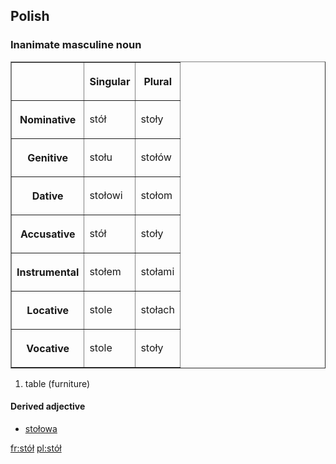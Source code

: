 ==Polish==
===Inanimate masculine noun===
<table border=1>
<tr><th><th>Singular<th>Plural</tr>
<tr><th>Nominative<td>stół<td>stoły</tr>
<tr><th>Genitive<td>stołu<td>stołów</tr>
<tr><th>Dative<td>stołowi<td>stołom</tr>
<tr><th>Accusative<td>stół<td>stoły</tr>
<tr><th>Instrumental<td>stołem<td>stołami</tr>
<tr><th>Locative<td>stole<td>stołach</tr>
<tr><th>Vocative<td>stole<td>stoły</tr>
</table>
# table (furniture)

====Derived adjective====
*[[stołowa]]

[[fr:stół]]
[[pl:stół]]